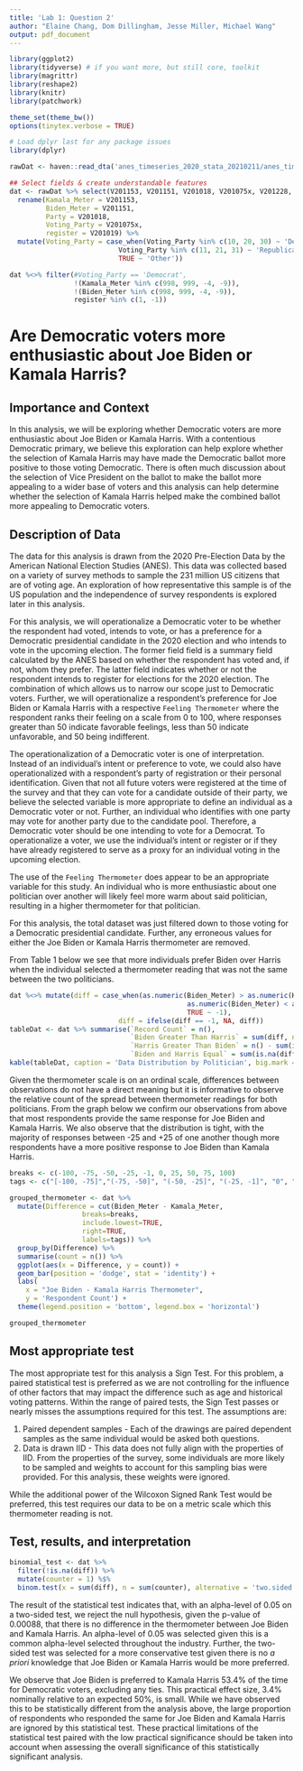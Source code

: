 ```yaml
---
title: 'Lab 1: Question 2'
author: "Elaine Chang, Dom Dillingham, Jesse Miller, Michael Wang"
output: pdf_document
---
```


```r
library(ggplot2)
library(tidyverse) # if you want more, but still core, toolkit
library(magrittr)
library(reshape2)
library(knitr)
library(patchwork)

theme_set(theme_bw())
options(tinytex.verbose = TRUE)

# Load dplyr last for any package issues
library(dplyr)
```

```r
rawDat <- haven::read_dta('anes_timeseries_2020_stata_20210211/anes_timeseries_2020_stata_20210211.dta')

## Select fields & create understandable features
dat <- rawDat %>% select(V201153, V201151, V201018, V201075x, V201228, V201019) %>%
  rename(Kamala_Meter = V201153,
         Biden_Meter = V201151,
         Party = V201018,
         Voting_Party = V201075x,
         register = V201019) %>%
  mutate(Voting_Party = case_when(Voting_Party %in% c(10, 20, 30) ~ 'Democrat',
                           Voting_Party %in% c(11, 21, 31) ~ 'Republican',
                           TRUE ~ 'Other'))

dat %<>% filter(#Voting_Party == 'Democrat',
                !(Kamala_Meter %in% c(998, 999, -4, -9)),
                !(Biden_Meter %in% c(998, 999, -4, -9)), 
                register %in% c(1, -1))
```

# Are Democratic voters more enthusiastic about Joe Biden or Kamala Harris? 

## Importance and Context
In this analysis, we will be exploring whether Democratic voters are more enthusiastic about Joe Biden or Kamala Harris. With a contentious Democratic primary, we believe this exploration can help explore whether the selection of Kamala Harris may have made the Democratic ballot more positive to those voting Democratic. There is often much discussion about the selection of Vice President on the ballot to make the ballot more appealing to a wider base of voters and this analysis can help determine whether the selection of Kamala Harris helped make the combined ballot more appealing to Democratic voters. 

## Description of Data
The data for this analysis is drawn from the 2020 Pre-Election Data by the American National Election Studies (ANES). This data was collected based on a variety of survey methods to sample the 231 million US citizens that are of voting age. An exploration of how representative this sample is of the US population and the independence of survey respondents is explored later in this analysis. 

For this analysis, we will operationalize a Democratic voter to be whether the respondent had voted, intends to vote, or has a preference for a Democratic presidential candidate in the 2020 election and who intends to vote in the upcoming election. The former field field is a summary field calculated by the ANES based on whether the respondent has voted and, if not, whom they prefer. The latter field indicates whether or not the respondent intends to register for elections for the 2020 election. The combination of which allows us to narrow our scope just to Democratic voters. Further, we will operationalize a respondent's preference for Joe Biden or Kamala Harris with a respective `Feeling Thermometer` where the respondent ranks their feeling on a scale from 0 to 100, where responses greater than 50 indicate favorable feelings, less than 50 indicate unfavorable, and 50 being indifferent. 

The operationalization of a Democratic voter is one of interpretation. Instead of an individual's intent or preference to vote, we could also have operationalized with a respondent's party of registration or their personal identification. Given that not all future voters were registered at the time of the survey and that they can vote for a candidate outside of their party, we believe the selected variable is more appropriate to define an individual as a Democratic voter or not. Further, an individual who identifies with one party may vote for another party due to the candidate pool. Therefore, a Democratic voter should be one intending to vote for a Democrat. To operationalize a voter, we use the individual's intent or register or if they have already registered to serve as a proxy for an individual voting in the upcoming election.

The use of the `Feeling Thermometer` does appear to be an appropriate variable for this study. An individual who is more enthusiastic about one politician over another will likely feel more warm about said politician, resulting in a higher thermometer for that politician.

For this analysis, the total dataset was just filtered down to those voting for a Democratic presidential candidate. Further, any erroneous values for either the Joe Biden or Kamala Harris thermometer are removed.

From Table 1 below we see that more individuals prefer Biden over Harris when the individual selected a thermometer reading that was not the same between the two politicians. 

```r
dat %<>% mutate(diff = case_when(as.numeric(Biden_Meter) > as.numeric(Kamala_Meter) ~ 1,
                                            as.numeric(Biden_Meter) < as.numeric(Kamala_Meter) ~ 0,
                                            TRUE ~ -1),
                           diff = ifelse(diff == -1, NA, diff)) 
tableDat <- dat %>% summarise(`Record Count` = n(),
                              `Biden Greater Than Harris` = sum(diff, na.rm = T),
                              `Harris Greater Than Biden` = n() - sum(is.na(diff)) - sum(diff, na.rm = T),
                              `Biden and Harris Equal` = sum(is.na(diff)))
kable(tableDat, caption = 'Data Distribution by Politician', big.mark = ',', booktabs = T)
```

Given the thermometer scale is on an ordinal scale, differences between observations do not have a direct meaning but it is informative to observe the relative count of the spread between thermometer readings for both politicians. From the graph below we confirm our observations from above that most respondents provide the same response for Joe Biden and Kamala Harris. We also observe that the distribution is tight, with the majority of responses between -25 and +25 of one another though more respondents have a more positive response to Joe Biden than Kamala Harris. 

```r
breaks <- c(-100, -75, -50, -25, -1, 0, 25, 50, 75, 100)
tags <- c("[-100, -75]","(-75, -50]", "(-50, -25]", "(-25, -1]", "0", "[1, 25]", "(25, 50]", "(50, 75]", "(75, 100]")

grouped_thermometer <- dat %>%
  mutate(Difference = cut(Biden_Meter - Kamala_Meter, 
                  breaks=breaks, 
                  include.lowest=TRUE, 
                  right=TRUE, 
                  labels=tags)) %>%
  group_by(Difference) %>%
  summarise(count = n()) %>%
  ggplot(aes(x = Difference, y = count)) + 
  geom_bar(position = 'dodge', stat = 'identity') + 
  labs(
    x = "Joe Biden - Kamala Harris Thermometer", 
    y = 'Respondent Count') + 
  theme(legend.position = 'bottom', legend.box = 'horizontal')
```

```r
grouped_thermometer
```

## Most appropriate test
The most appropriate test for this analysis a Sign Test. For this problem, a paired statistical test is preferred as we are not controlling for the influence of other factors that may impact the difference such as age and historical voting patterns. Within the range of paired tests, the Sign Test passes or nearly misses the assumptions required for this test. The assumptions are:

1. Paired dependent samples - Each of the drawings are paired dependent samples as the same individual would be asked both questions.
2. Data is drawn IID - This data does not fully align with the properties of IID. From the properties of the survey, some individuals are more likely to be sampled and weights to account for this sampling bias were provided. For this analysis, these weights were ignored.

While the additional power of the Wilcoxon Signed Rank Test would be preferred, this test requires our data to be on a metric scale which this thermometer reading is not. 

## Test, results, and interpretation
```r
binomial_test <- dat %>% 
  filter(!is.na(diff)) %>%
  mutate(counter = 1) %$%
  binom.test(x = sum(diff), n = sum(counter), alternative = 'two.sided')
```
The result of the statistical test indicates that, with an alpha-level of 0.05 on a two-sided test, we reject the null hypothesis, given the p-value of 0.00088, that there is no difference in the thermometer between Joe Biden and Kamala Harris. An alpha-level of 0.05 was selected given this is a common alpha-level selected throughout the industry. Further, the two-sided test was selected for a more conservative test given there is no *a priori* knowledge that Joe Biden or Kamala Harris would be more preferred. 

We observe that Joe Biden is preferred to Kamala Harris 53.4% of the time for Democratic voters, excluding any ties. This practical effect size, 3.4% nominally relative to an expected 50%, is small. While we have observed this to be statistically different from the analysis above, the large proportion of respondents who responded the same for Joe Biden and Kamala Harris are ignored by this statistical test. These practical limitations of the statistical test paired with the low practical significance should be taken into account when assessing the overall significance of this statistically significant analysis. 
